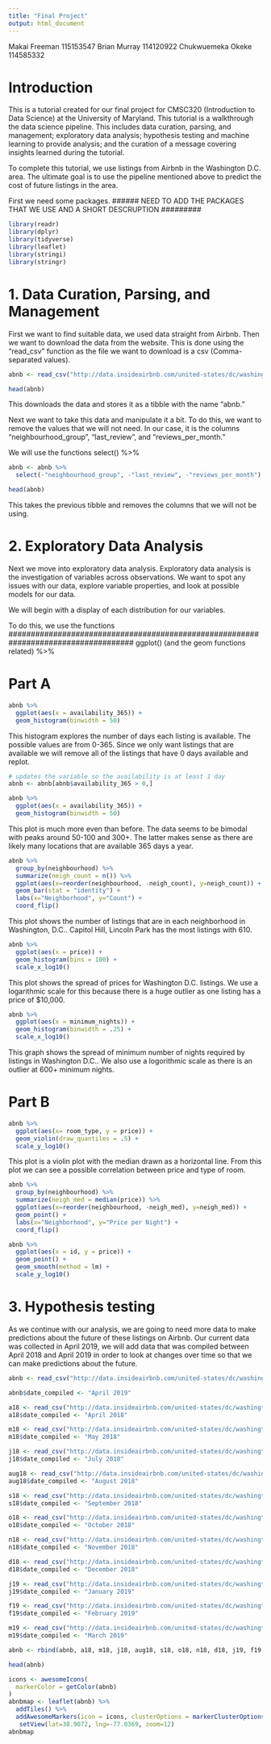 ```yaml
---
title: "Final Project"
output: html_document
---
```


Makai Freeman 115153547
Brian Murray 114120922
Chukwuemeka Okeke 114585332

# Introduction

This is a tutorial created for our final project for CMSC320 (Introduction to Data Science) at the University of Maryland. This tutorial is a walkthrough the data science pipeline. This includes data curation, parsing, and management; exploratory data analysis; hypothesis testing and machine learning to provide analysis; and the curation of a message covering insights learned during the tutorial. 

To complete this tutorial, we use listings from Airbnb in the Washington D.C. area. The ultimate goal is to use the pipeline mentioned above to predict the cost of future listings in the area.  

First we need some packages. 
###### NEED TO ADD THE PACKAGES THAT WE USE AND A SHORT DESCRUPTION #########

```r
library(readr)
library(dplyr)
library(tidyverse)
library(leaflet)
library(stringi)
library(stringr)
```

# 1. Data Curation, Parsing, and Management

First we want to find suitable data, we used data straight from Airbnb. 
Then we want to download the data from the website. This is done using the "read_csv" function as the file we want to download is a csv (Comma-separated values).
```r
abnb <- read_csv("http://data.insideairbnb.com/united-states/dc/washington-dc/2019-04-15/visualisations/listings.csv")

head(abnb)
```
This downloads the data and stores it as a tibble with the name "abnb."

Next we want to take this data and manipulate it a bit. To do this, we want to remove the values that we will not need. In our case, it is the columns "neighbourhood_group", "last_review", and "reviews_per_month."

We will use the functions 
select()
%>%

```r

abnb <- abnb %>% 
  select(-"neighbourhood_group", -"last_review", -"reviews_per_month")

head(abnb)
```

This takes the previous tibble and removes the columns that we will not be using. 


# 2. Exploratory Data Analysis
Next we move into exploratory data analysis. Exploratory data analysis is the investigation of variables across observations. We want to spot any issues with our data, explore variable properties, and look at possible models for our data. 



We will begin with a display of each distribution for our variables. 

To do this, we use the functions
####################################################################################
ggplot() (and the geom functions related)
%>% 

# Part A
```r
abnb %>%
  ggplot(aes(x = availability_365)) +
  geom_histogram(binwidth = 50)
```

This histogram explores the number of days each listing is available. The possible values are from 0-365. Since we only want listings that are available we will remove all of the listings that have 0 days available and replot. 


```r
# updates the variable so the availability is at least 1 day
abnb <- abnb[abnb$availability_365 > 0,]

abnb %>%
  ggplot(aes(x = availability_365)) +
  geom_histogram(binwidth = 50)

```

This plot is much more even than before. The data seems to be bimodal with peaks around 50-100 and 300+. The latter makes sense as there are likely many locations that are available 365 days a year.

```r

abnb %>%
  group_by(neighbourhood) %>%
  summarize(neigh_count = n()) %>%
  ggplot(aes(x=reorder(neighbourhood, -neigh_count), y=neigh_count)) +
  geom_bar(stat = "identity") +
  labs(x="Neighborhood", y="Count") +
  coord_flip() 

```
This plot shows the number of listings that are in each neighborhood in Washington, D.C.. Capitol Hill, Lincoln Park has the most listings with 610. 

```r
abnb %>% 
  ggplot(aes(x = price)) + 
  geom_histogram(bins = 100) +
  scale_x_log10()
```
This plot shows the spread of prices for Washington D.C. listings. We use a logarithmic scale for this because there is a huge outlier as one listing has a price of $10,000. 


```r

abnb %>% 
  ggplot(aes(x = minimum_nights)) + 
  geom_histogram(binwidth = .25) +
  scale_x_log10()

```
This graph shows the spread of minimum number of nights required by listings in Washington D.C.. We also use a logorithmic scale as there is an outlier at 600+ minimum nights. 


# Part B

```r

abnb %>%
  ggplot(aes(x= room_type, y = price)) +
  geom_violin(draw_quantiles = .5) +
  scale_y_log10()

```

This plot is a violin plot with the median drawn as a horizontal line. From this plot we can see a possible correlation between price and type of room.

```r

abnb %>%
  group_by(neighbourhood) %>%
  summarize(neigh_med = median(price)) %>%
  ggplot(aes(x=reorder(neighbourhood, -neigh_med), y=neigh_med)) +
  geom_point() +
  labs(x="Neighborhood", y="Price per Night") +
  coord_flip() 
```

```r

abnb %>% 
  ggplot(aes(x = id, y = price)) +
  geom_point() +
  geom_smooth(method = lm) +
  scale_y_log10()
```


# 3. Hypothesis testing

As we continue with our analysis, we are going to need more data to make predictions about the future of these listings on Airbnb. Our current data was collected in April 2019, we will add data that was compiled between April 2018 and April 2019 in order to look at changes over time so that we can make predictions about the future. 

```r
abnb <- read_csv("http://data.insideairbnb.com/united-states/dc/washington-dc/2019-04-15/visualisations/listings.csv")

abnb$date_compiled <- "April 2019"

a18 <- read_csv("http://data.insideairbnb.com/united-states/dc/washington-dc/2018-04-15/visualisations/listings.csv")
a18$date_compiled <- "April 2018"

m18 <- read_csv("http://data.insideairbnb.com/united-states/dc/washington-dc/2018-05-18/visualisations/listings.csv")
m18$date_compiled <- "May 2018"

j18 <- read_csv("http://data.insideairbnb.com/united-states/dc/washington-dc/2018-07-20/visualisations/listings.csv")
j18$date_compiled <- "July 2018"

aug18 <- read_csv("http://data.insideairbnb.com/united-states/dc/washington-dc/2018-08-18/visualisations/listings.csv")
aug18$date_compiled <- "August 2018"

s18 <- read_csv("http://data.insideairbnb.com/united-states/dc/washington-dc/2018-09-14/visualisations/listings.csv")
s18$date_compiled <- "September 2018"

o18 <- read_csv("http://data.insideairbnb.com/united-states/dc/washington-dc/2018-10-12/visualisations/listings.csv")
o18$date_compiled <- "October 2018"

n18 <- read_csv("http://data.insideairbnb.com/united-states/dc/washington-dc/2018-11-15/visualisations/listings.csv")
n18$date_compiled <- "November 2018"

d18 <- read_csv("http://data.insideairbnb.com/united-states/dc/washington-dc/2018-12-13/visualisations/listings.csv")
d18$date_compiled <- "December 2018"

j19 <- read_csv("http://data.insideairbnb.com/united-states/dc/washington-dc/2019-01-17/visualisations/listings.csv")
j19$date_compiled <- "January 2019"

f19 <- read_csv("http://data.insideairbnb.com/united-states/dc/washington-dc/2019-02-11/visualisations/listings.csv")
f19$date_compiled <- "February 2019"

m19 <- read_csv("http://data.insideairbnb.com/united-states/dc/washington-dc/2019-03-12/visualisations/listings.csv")
m19$date_compiled <- "March 2019"

abnb <- rbind(abnb, a18, m18, j18, aug18, s18, o18, n18, d18, j19, f19, m19)

head(abnb)
```

```r

icons <- awesomeIcons(
  markerColor = getColor(abnb)
)
abnbmap <- leaflet(abnb) %>%
  addTiles() %>%
  addAwesomeMarkers(icon = icons, clusterOptions = markerClusterOptions(), label = ~as.character(name), popup = ~as.character(price)) %>%
   setView(lat=38.9072, lng=-77.0369, zoom=12)
abnbmap
```





















